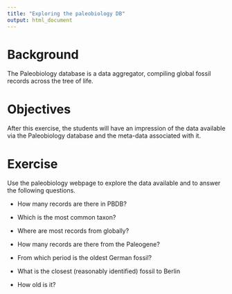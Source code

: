 ```yaml
---
title: "Exploring the paleobiology DB"
output: html_document
---
```


# Background
The Paleobiology database is a data aggregator, compiling global fossil records across the tree of life.


# Objectives
After this exercise, the students will have an impression of the data available via the Paleobiology database and the meta-data associated with it.


# Exercise
Use the paleobiology webpage to explore the data available and to answer the following questions.

- How many records are there in PBDB?

- Which is the most common taxon?

- Where are most records from globally?

- How many records are there from the Paleogene?

- From which period is the oldest German fossil?

- What is the closest (reasonably identified) fossil to Berlin

- How old is it?